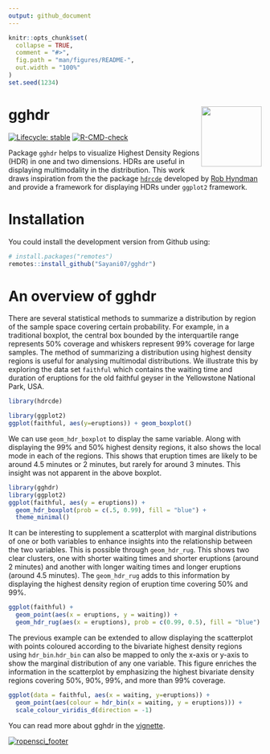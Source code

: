 ```yaml
---
output: github_document
---
```


<!-- README.md is generated from README.Rmd. Please edit that file -->

```r
knitr::opts_chunk$set(
  collapse = TRUE,
  comment = "#>",
  fig.path = "man/figures/README-",
  out.width = "100%"
)
set.seed(1234)
```

# gghdr <img src="man/figures/logo.png" align="right" width="120" />

<!-- badges: start -->
[![Lifecycle: stable](https://img.shields.io/badge/lifecycle-stable-brightgreen.svg)](https://lifecycle.r-lib.org/articles/stages.html#stable)
[![R-CMD-check](https://github.com/Sayani07/gghdr/workflows/R-CMD-check/badge.svg)](https://github.com/Sayani07/gghdr/actions)
<!-- [![Codecov test coverage](https://codecov.io/gh/ropenscilabs/gghdr/branch/master/graph/badge.svg)](https://codecov.io/gh/ropenscilabs/gghdr?branch=master) -->
<!-- badges: end -->

 
Package `gghdr` helps to visualize Highest Density Regions (HDR) in one and two dimensions. HDRs
are useful in displaying multimodality in the distribution. This work draws inspiration from the the package [`hdrcde`](https://pkg.robjhyndman.com/hdrcde/) developed by [Rob Hyndman](https://robjhyndman.com/) and provide a framework for displaying HDRs under `ggplot2` framework.

# Installation

<!-- You could install the stable version on CRAN: -->
<!-- ```{r install, eval = FALSE} -->
<!-- install.packages("gghdr") -->
<!-- ``` -->

You could install the development version from Github using:

```r
# install.packages("remotes")
remotes::install_github("Sayani07/gghdr")
```

# An overview of gghdr

There are several statistical methods to summarize a distribution by region of the sample space covering certain probability. For example, in a traditional boxplot, the central box bounded by the interquartile range represents 50% coverage and whiskers represent 99% coverage for large samples. The method of summarizing a distribution using highest density regions is useful for analysing multimodal distributions. We illustrate this by exploring the data set `faithful` which contains the waiting time and duration of eruptions for the old faithful geyser in the Yellowstone National Park, USA.

```r
library(hdrcde)
```

```r
library(ggplot2)
ggplot(faithful, aes(y=eruptions)) + geom_boxplot()
```


 <!-- In both HDR and box plots, the interquartile range or 50% HDR will have a coverage probability of 50%. -->


<!-- # ```{r hdrcde-boxplot_more, echo=TRUE, eval = FALSE} -->
<!-- # hdr.boxplot(x, prob = c(99, 50), h = hdrbw(BoxCox(x, lambda), -->
<!-- #   mean(prob)), lambda = 1, boxlabels = "", col = gray((9:1)/10), -->
<!-- #   main = "", xlab = "", ylab = "", pch = 1, border = 1, -->
<!-- #   outline = TRUE, space = 0.25, ...) -->
<!-- # ``` -->

We can use `geom_hdr_boxplot` to display the same variable. Along with displaying the 99% and 50% highest density regions, it also shows the local mode in each of the regions. This shows that eruption times are likely to be around 4.5 minutes or 2 minutes, but rarely for around 3 minutes. This insight was not apparent in the above boxplot. 


```r
library(gghdr)
library(ggplot2)
ggplot(faithful, aes(y = eruptions)) + 
  geom_hdr_boxplot(prob = c(.5, 0.99), fill = "blue") + 
  theme_minimal()
```

It can be interesting to supplement a scatterplot with marginal distributions of one or both variables to enhance insights into the relationship between the two variables. This is possible through `geom_hdr_rug`. This shows two clear clusters, one with shorter waiting times and shorter eruptions (around 2 minutes) and another with longer waiting times and longer eruptions (around 4.5 minutes). The `geom_hdr_rug` adds to this information by displaying the highest density region of eruption time covering 50% and 99%.


<!-- eruptions with longer waiting times tend to be longer in duration (around 4.5 minutes) and with shorter waiting times are most likely to last shorter (around 2 minutes).  -->

```r
ggplot(faithful) +
  geom_point(aes(x = eruptions, y = waiting)) + 
  geom_hdr_rug(aes(x = eruptions), prob = c(0.99, 0.5), fill = "blue")
```

The previous example can be extended to allow displaying the scatterplot with points coloured according to the bivariate highest density regions using `hdr_bin`.`hdr_bin` can also be mapped to only the x-axis or y-axis to show the marginal distribution of any one variable. This figure enriches the information in the scatterplot by emphasizing the highest bivariate density regions covering 50%, 90%, 99%, and more than 99% coverage.


```r
ggplot(data = faithful, aes(x = waiting, y=eruptions)) +
  geom_point(aes(colour = hdr_bin(x = waiting, y = eruptions))) +
  scale_colour_viridis_d(direction = -1) 
```

You can read more about gghdr in the [vignette](https://sayani07.github.io/gghdr/).

[![ropensci_footer](https://ropensci.org/public_images/ropensci_footer.png)](https://ropensci.org)
